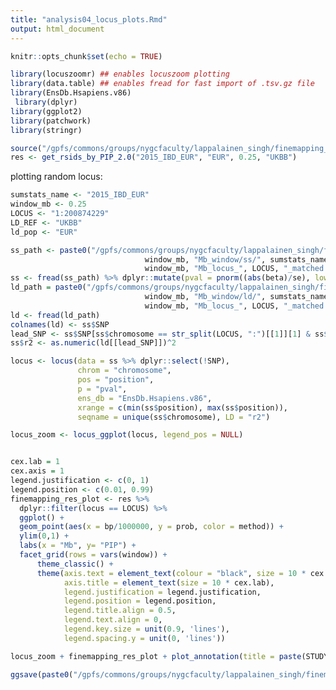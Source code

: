 ```yaml
---
title: "analysis04_locus_plots.Rmd"
output: html_document
---
```


```r
knitr::opts_chunk$set(echo = TRUE)
```

```r
library(locuszoomr) ## enables locuszoom plotting
library(data.table) ## enables fread for fast import of .tsv.gz file
library(EnsDb.Hsapiens.v86)
 library(dplyr)
library(ggplot2)
library(patchwork)
library(stringr)
```

```r
source("/gpfs/commons/groups/nygcfaculty/lappalainen_singh/finemapping_autoimmune/src/post_finemapping_functions.R")
res <- get_rsids_by_PIP_2.0("2015_IBD_EUR", "EUR", 0.25, "UKBB")
```

plotting random locus:
```r
sumstats_name <- "2015_IBD_EUR"
window_mb <- 0.25
LOCUS <- "1:200874229"
LD_REF <- "UKBB"
ld_pop <- "EUR"

ss_path <- paste0("/gpfs/commons/groups/nygcfaculty/lappalainen_singh/finemapping_autoimmune/", paste0("output/", sumstats_name, "/", ld_pop, "_",
                              window_mb, "Mb_window/ss/", sumstats_name, "_ss_",
                              window_mb, "Mb_locus_", LOCUS, "_matched.z"))
ss <- fread(ss_path) %>% dplyr::mutate(pval = pnorm((abs(beta)/se), lower.tail=F)*2)
ld_path = paste0("/gpfs/commons/groups/nygcfaculty/lappalainen_singh/finemapping_autoimmune/",paste0("output/", sumstats_name, "/", ld_pop, "_",
                              window_mb, "Mb_window/ld/", sumstats_name, "_ss_",
                              window_mb, "Mb_locus_", LOCUS, "_matched.ld"))
ld <- fread(ld_path)
colnames(ld) <- ss$SNP
lead_SNP <- ss$SNP[ss$chromosome == str_split(LOCUS, ":")[[1]][1] & ss$position == str_split(LOCUS, ":")[[1]][2]]
ss$r2 <- as.numeric(ld[[lead_SNP]])^2

locus <- locus(data = ss %>% dplyr::select(!SNP), 
               chrom = "chromosome", 
               pos = "position", 
               p = "pval", 
               ens_db = "EnsDb.Hsapiens.v86",
               xrange = c(min(ss$position), max(ss$position)),
               seqname = unique(ss$chromosome), LD = "r2")

locus_zoom <- locus_ggplot(locus, legend_pos = NULL)


cex.lab = 1
cex.axis = 1
legend.justification <- c(0, 1)
legend.position <- c(0.01, 0.99)
finemapping_res_plot <- res %>% 
  dplyr::filter(locus == LOCUS) %>% 
  ggplot() + 
  geom_point(aes(x = bp/1000000, y = prob, color = method)) + 
  ylim(0,1) +
  labs(x = "Mb", y= "PIP") +
  facet_grid(rows = vars(window)) + 
      theme_classic() +
      theme(axis.text = element_text(colour = "black", size = 10 * cex.axis),
            axis.title = element_text(size = 10 * cex.lab),
            legend.justification = legend.justification,
            legend.position = legend.position,
            legend.title.align = 0.5,
            legend.text.align = 0,
            legend.key.size = unit(0.9, 'lines'),
            legend.spacing.y = unit(0, 'lines')) 

locus_zoom + finemapping_res_plot + plot_annotation(title = paste(STUDY, LOCUS, LD_REF, WINDOW_MB))

ggsave(paste0("/gpfs/commons/groups/nygcfaculty/lappalainen_singh/finemapping_autoimmune/analysis/", paste(STUDY, LOCUS, LD_REF, WINDOW_MB, sep = "_"), ".pdf"), width = 10, height = 6)
```


